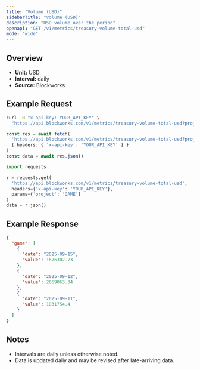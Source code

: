```yaml
---
title: "Volume (USD)"
sidebarTitle: "Volume (USD)"
description: "USD volume over the period"
openapi: "GET /v1/metrics/treasury-volume-total-usd"
mode: "wide"
---
```


## Overview

- **Unit:** USD
- **Interval:** daily
- **Source:** Blockworks

## Example Request

<CodeGroup>

```bash cURL
curl -H "x-api-key: YOUR_API_KEY" \
  "https://api.blockworks.com/v1/metrics/treasury-volume-total-usd?project=GAME"
```

```typescript TypeScript
const res = await fetch(
  'https://api.blockworks.com/v1/metrics/treasury-volume-total-usd?project=GAME',
  { headers: { 'x-api-key': 'YOUR_API_KEY' } }
)
const data = await res.json()
```

```python Python
import requests

r = requests.get(
  'https://api.blockworks.com/v1/metrics/treasury-volume-total-usd',
  headers={'x-api-key': 'YOUR_API_KEY'},
  params={'project': 'GAME'}
)
data = r.json()
```

</CodeGroup>

## Example Response

```json
{
  "game": [
    {
      "date": "2025-09-15",
      "value": 1676302.73
    },
    {
      "date": "2025-09-12",
      "value": 2669063.34
    },
    {
      "date": "2025-09-11",
      "value": 1831754.4
    }
  ]
}
```

## Notes
- Intervals are daily unless otherwise noted.
- Data is updated daily and may be revised after late-arriving data.